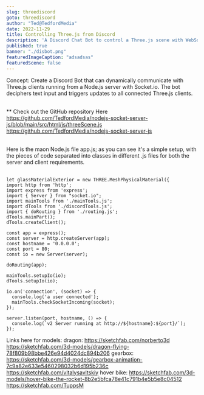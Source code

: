 ```yaml
---
slug: threediscord
goto: threediscord
author: "Ted@TedfordMedia"
date: 2022-11-29
title: Controlling Three.js from Discord
description: 'A Discord Chat Bot to control a Three.js scene with WebSockets'
published: true
banner: "./disbot.png"
featuredImageCaption: "adsadsas"
featuredScene: false
---
```



<Layout>
  Concept:  Create a Discord Bot that can dynamically communicate with Three.js clients running from a Node.js server with Socket.io. The bot deciphers text input and triggers updates to all connected Three.js clients.<br />  <br />
</Layout>
<YouTube youTubeId="https://www.youtube.com/watch?v=i8fYWOt6hKE" />


** Check out the GitHub repository Here
https://github.com/TedfordMedia/nodejs-socket-server-js/blob/main/src/html/js/threeScene.js
https://github.com/TedfordMedia/nodejs-socket-server-js

<br />

<Layout>
Here is the maon Node.js file app.js; as you can see it's a simple setup, with the pieces of code separated into classes in different .js files for both the server and client requirements.  <br />  <br />

```
let glassMaterialExterior = new THREE.MeshPhysicalMaterial({
import http from 'http';
import express from 'express';
import { Server } from "socket.io";
import mainTools from './mainTools.js';
import dTools from './discordTools.js';
import { doRouting } from './routing.js';
dTools.mainPart();
dTools.createClient();

const app = express();
const server = http.createServer(app);
const hostname = '0.0.0.0';
const port = 80;
const io = new Server(server);

doRouting(app);

mainTools.setupIo(io);
dTools.setupIo(io);

io.on('connection', (socket) => {
  console.log('a user connected');
  mainTools.checkSocketIncoming(socket);
});

server.listen(port, hostname, () => {
  console.log(`v2 Server running at http://${hostname}:${port}/`);
});
```
</Layout>

Links here for models:
dragon: https://sketchfab.com/norberto3d https://sketchfab.com/3d-models/dragon-flying-78f809b98bbe426e94d4024dc894b206 
gearbox: https://sketchfab.com/3d-models/gearbox-animation-7c9a82e633e5460298032b6d195b236c https://sketchfab.com/vitalysavitskiy
hover bike: https://sketchfab.com/3d-models/hover-bike-the-rocket-8b2e5bfca78e41c791b4e5b5e8c04512  https://sketchfab.com/TuppsM
